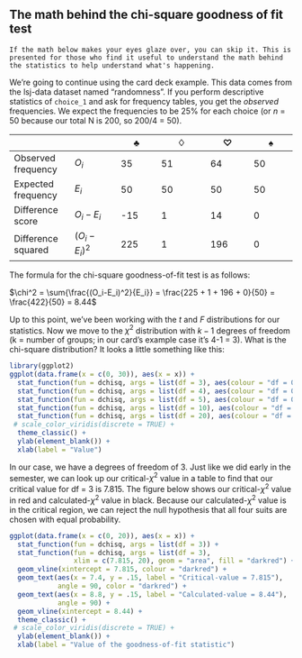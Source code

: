## The math behind the chi-square goodness of fit test

```block
If the math below makes your eyes glaze over, you can skip it. This is presented for those who find it useful to understand the math behind the statistics to help understand what's happening.
```

We're going to continue using the card deck example. This data comes from the lsj-data dataset named "randomness". If you perform descriptive statistics of `choice_1` and ask for frequency tables, you get the *observed* frequencies. We expect the frequencies to be 25% for each choice (or *n* = 50 because our total N is 200, so 200/4 = 50).

|                    |               | $\clubsuit$ | $\diamondsuit$ | $\heartsuit$ | $\spadesuit$ |
|--------------------|---------------|-------------|----------------|--------------|--------------|
| Observed frequency | $O_i$         | 35          | 51             | 64           | 50           |
| Expected frequency | $E_i$         | 50          | 50             | 50           | 50           |
| Difference score   | $O_i-E_i$     | -15         | 1              | 14           | 0            |
| Difference squared | $(O_i-E_i)^2$ | 225         | 1              | 196          | 0            |

The formula for the chi-square goodness-of-fit test is as follows:

$\chi^2 = \sum{\frac{(O_i-E_i)^2}{E_i}} = \frac{225 + 1 + 196 + 0}{50} = \frac{422}{50} = 8.44$

Up to this point, we've been working with the *t* and *F* distributions for our statistics. Now we move to the $\chi^2$ distribution with $k-1$ degrees of freedom (k = number of groups; in our card's example case it's 4-1 = 3). What is the chi-square distribution? It looks a little something like this:

```r
library(ggplot2)
ggplot(data.frame(x = c(0, 30)), aes(x = x)) +
  stat_function(fun = dchisq, args = list(df = 3), aes(colour = "df = 03")) +
  stat_function(fun = dchisq, args = list(df = 4), aes(colour = "df = 04")) +
  stat_function(fun = dchisq, args = list(df = 5), aes(colour = "df = 05")) +
  stat_function(fun = dchisq, args = list(df = 10), aes(colour = "df = 10")) +
  stat_function(fun = dchisq, args = list(df = 20), aes(colour = "df = 20")) +
 # scale_color_viridis(discrete = TRUE) +
  theme_classic() +
  ylab(element_blank()) +
  xlab(label = "Value")
```

In our case, we have a degrees of freedom of 3. Just like we did early in the semester, we can look up our critical-$\chi^2$ value in a table to find that our critical value for df = 3 is 7.815. The figure below shows our critical-$\chi^2$ value in red and calculated-$\chi^2$ value in black. Because our calculated-$\chi^2$ value is in the critical region, we can reject the null hypothesis that all four suits are chosen with equal probability.

```r
ggplot(data.frame(x = c(0, 20)), aes(x = x)) +
  stat_function(fun = dchisq, args = list(df = 3)) +
  stat_function(fun = dchisq, args = list(df = 3), 
                xlim = c(7.815, 20), geom = "area", fill = "darkred") +
  geom_vline(xintercept = 7.815, colour = "darkred") + 
  geom_text(aes(x = 7.4, y = .15, label = "Critical-value = 7.815"), 
            angle = 90, color = "darkred") +
  geom_text(aes(x = 8.8, y = .15, label = "Calculated-value = 8.44"), 
            angle = 90) +
  geom_vline(xintercept = 8.44) + 
  theme_classic() +
 # scale_color_viridis(discrete = TRUE) +
  ylab(element_blank()) +
  xlab(label = "Value of the goodness-of-fit statistic")
```
